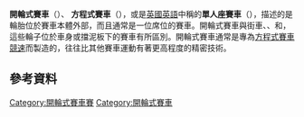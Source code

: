 {{expand|time=2015-08-29T13:24:44+00:00}}
{{unreferenced|time=2015-08-29T13:24:44+00:00}}
{{noteTA
|G1=F1
}}
{{stack|
[[File:WhelenModifiedsOctober2006_(cropped).jpg|thumb]]
[[File:Modified-45ShowCar.jpg|thumb]] 
[[File:Mercedes_MGP_W01_Jerez_2010_2.jpg|thumb]][[一級方程式|一級方程式]]賽車]]
[[File:Mansell_cart.jpg|thumb]]]]
[[File:PenskePC23.jpg|thumb]]
[[File:957bWoU.jpg|thumb]]
}}

'''開輪式賽車'''（{{lang-en|Open-wheel car}}）、 '''方程式賽車'''（{{lang-en|formula car}}），或是[[英國英語|英國英語]]中稱的'''單人座賽車'''（{{lang-en|single-seater car}}），描述的是輪胎位於賽車本體外部，而且通常是一位席位的賽車。開輪式賽車與街車、{{link-en|跑車競速|Sports car racing|跑車}}、{{link-en|改裝車競速|Stock car racing|改裝車}}和{{link-en|房車競速|Touring car racing|房車}}，這些輪子位於車身或擋泥板下的賽車有所區別。開輪式賽車通常是專為[[方程式賽車比赛|方程式賽車競速]]而製造的，往往比其他賽車運動有著更高程度的精密技術。

==參考資料==
{{reflist}}

{{Sport-stub}}

[[Category:開輪式賽車賽|Category:開輪式賽車賽]]
[[Category:開輪式賽車|Category:開輪式賽車]]